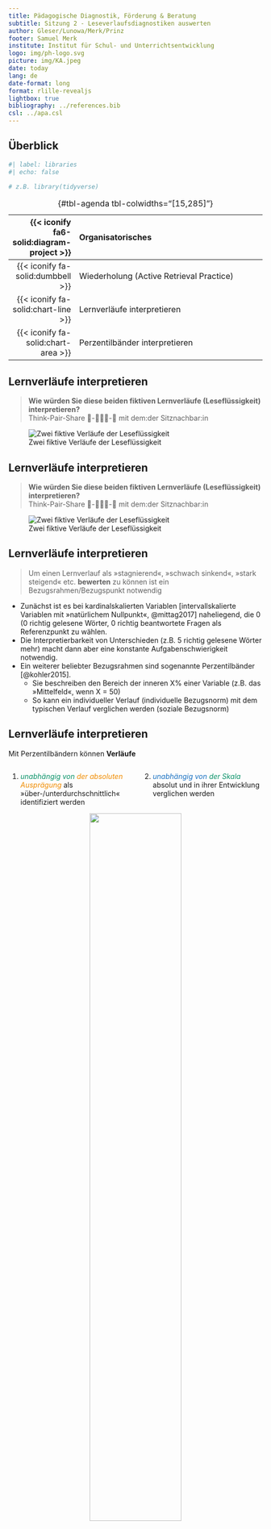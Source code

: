 ```yaml
---
title: Pädagogische Diagnostik, Förderung & Beratung
subtitle: Sitzung 2 - Leseverlaufsdiagnostiken auswerten
author: Gleser/Lunowa/Merk/Prinz
footer: Samuel Merk
institute: Institut für Schul- und Unterrichtsentwicklung
logo: img/ph-logo.svg
picture: img/KA.jpeg
date: today
lang: de
date-format: long
format: rlille-revealjs
lightbox: true
bibliography: ../references.bib
csl: ../apa.csl
---
```


## Überblick {.smaller .center}

```r
#| label: libraries
#| echo: false

# z.B. library(tidyverse)
```

| {{< iconify fa6-solid:diagram-project >}} | Organisatorisches |          
|-----------------:|:-----------------------------------------------------|
| {{< iconify fa-solid:dumbbell >}} | Wiederholung (Active Retrieval Practice) |
| {{< iconify fa-solid:chart-line >}} | Lernverläufe interpretieren |
| {{< iconify fa-solid:chart-area >}} | Perzentilbänder interpretieren |

: {#tbl-agenda tbl-colwidths="\[15,285\]"}

```{=html}
<!-- style the agenda table -->

<style>
#tbl-agenda table th {
font-weight: normal !important;
border: none !important;
}

#tbl-agenda table td {
font-weight: normal !important;
border: none !important;
}

#tbl-agenda .quarto-float-caption {
  display: none !important;  
</style>
```

        
## Lernverläufe interpretieren {.center .smaller}
> **Wie würden Sie diese beiden fiktiven Lernverläufe (Leseflüssigkeit) interpretieren?**  
Think-Pair-Share 🧠-🧑‍🤝‍🧑-💬 mit dem:der Sitznachbar:in

![Zwei fiktive Verläufe der Leseflüssigkeit](img/Verlauf_ohne.png){}

## Lernverläufe interpretieren {.center .smaller}
> **Wie würden Sie diese beiden fiktiven Lernverläufe (Leseflüssigkeit) interpretieren?**  
Think-Pair-Share 🧠-🧑‍🤝‍🧑-💬 mit dem:der Sitznachbar:in

![Zwei fiktive Verläufe der Leseflüssigkeit](img/Verlauf_mit.png){}

## Lernverläufe interpretieren {.smaller}
> Um einen Lernverlauf als »stagnierend«, »schwach sinkend«, »stark steigend« etc. **bewerten** zu können ist ein Bezugsrahmen/Bezugspunkt notwendig

* Zunächst ist es bei kardinalskalierten Variablen [intervallskalierte Variablen mit »natürlichem Nullpunkt«, @mittag2017] naheliegend, die 0 (0 richtig gelesene Wörter, 0 richtig beantwortete Fragen als Referenzpunkt zu wählen.
* Die Interpretierbarkeit von Unterschieden (z.B. 5 richtig gelesene Wörter mehr) macht dann aber eine konstante Aufgabenschwierigkeit notwendig.
* Ein weiterer beliebter Bezugsrahmen sind sogenannte Perzentilbänder [@kohler2015].
    * Sie beschreiben den Bereich der inneren X% einer Variable (z.B. das »Mittelfeld«, wenn X = 50)
    * So kann ein individueller Verlauf (individuelle Bezugsnorm) mit dem typischen Verlauf verglichen werden (soziale Bezugsnorm)


## Lernverläufe interpretieren {.smaller}
Mit Perzentilbändern können **Verläufe**

:::: {.columns}

::: {.column width='50%'}
1) *[unabhängig von]{style="color:#099268"} [der absoluten Ausprägung]{style="color:#f08c00"}* als »über-/unterdurchschnittlich« identifiziert werden
:::

::: {.column width='50%'}
2) *[unabhängig von]{style="color:#1971c2"} [der Skala]{style="color:#099268"}* absolut und in ihrer Entwicklung verglichen werden
:::

::::


<center>![](img/Verlaeufe_Perzentile.png){.lightbox width=60%} </center>
   


## Skizzieren Sie ... {.smaller}

:::: {.columns}

::: {.column width='50%'}
... ein Perzentilband für die Diagnostik der Leseflüssigkeit mit konstanter Breite, das nicht steigt und einen überdurchschnittlichen Lernverlauf einer Schülerin die eine unterdurchschnittliche Ausgangssituation aufweist.
:::

::: {.column width='50%'}
... ein Perzentilband für die Diagnostik der Leseflüssigkeit mit zunehemender Breite, das deutlich steigt einen unterdurchschnittlichen Lernverlauf einer Schülerin die eine überdurchschnittliche Ausgangs- und Endsituation aufweist.
:::

::::

## Skizzieren Sie ... {.smaller}

:::: {.columns}

::: {.column width='50%'}
... ein Perzentilband für die Diagnostik der Leseflüssigkeit mit konstanter Breite, das nicht steigt und einen überdurchschnittlichen Lernverlauf einer Schülerin die eine unterdurchschnittliche Ausgangssituation aufweist.

<center>![](img/Skizzieren Sie 1.png){.lightbox width=60%} </center>
:::

::: {.column width='50%'}
... ein Perzentilband für die Diagnostik der Leseflüssigkeit mit zunehemender Breite, das deutlich steigt einen unterdurchschnittlichen Lernverlauf einer Schülerin die eine überdurchschnittliche Ausgangs- und Endsituation aufweist.

<center>![](img/Skizzieren Sie 2.png){.lightbox width=60%} </center>
:::

::::


## Studienleistung
Der Arbeitsauftrag für eine Studienleistung könnte wie folgt aussehen:

> Sie führen seit einem Schuljahr mit Ihrer zweiten Klasse Lernverlaufsdiagnostik zur Lesegenauigkeit, Leseflüssigkeit und zum Leseverständnis durch. Die Folgenden Abbildungen zeigen die längsschnittlichen Ergebniss der Klasse. **Beschreiben** und **bewerten** Sie die Ergebnisse und machen Sie evidenzbasierte Vorschläge zur differenzierten Leseförderung.

## Übung für die Studienleistungen {.smaller}
Üben Sie für die ersten beiden Teile der Studienleistung, indem Sie eine der folgenden Dateien öffnen und die Arbeitsaufträge dort durchführen.

:::: {.columns}

::: {.column width='50%'}
* [Übung 1](https://github.com/sammerk/Block_quop/raw/refs/heads/master/Studienleistungen_an/Studienleistung_1.docx)
* [Übung 2](https://github.com/sammerk/Block_quop/raw/refs/heads/master/Studienleistungen_an/Studienleistung_2.docx)
* [Übung 3](https://github.com/sammerk/Block_quop/raw/refs/heads/master/Studienleistungen_an/Studienleistung_3.docx)
* [Übung 4](https://github.com/sammerk/Block_quop/raw/refs/heads/master/Studienleistungen_an/Studienleistung_4.docx)
:::

::: {.column width='50%'}
* [Übung 5](https://github.com/sammerk/Block_quop/raw/refs/heads/master/Studienleistungen_an/Studienleistung_5.docx)
* [Übung 6](https://github.com/sammerk/Block_quop/raw/refs/heads/master/Studienleistungen_an/Studienleistung_6.docx)
* [Übung 7](https://github.com/sammerk/Block_quop/raw/refs/heads/master/Studienleistungen_an/Studienleistung_7.docx)
* [Übung 8](https://github.com/sammerk/Block_quop/raw/refs/heads/master/Studienleistungen_an/Studienleistung_8.docx)
:::

::::

[Musterlösung zu einer Beispielaufgabe 🔗](Studienleistung_19_Musterloesung.pdf)

## References {.scrollable}




